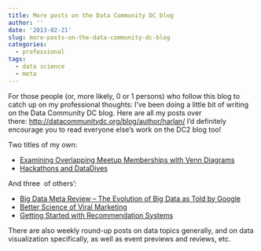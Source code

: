 ```yaml
---
title: More posts on the Data Community DC blog
author: ''
date: '2013-02-21'
slug: more-posts-on-the-data-community-dc-blog
categories:
  - professional
tags:
  - data science
  - meta
---
```


For those people (or, more likely, 0 or 1 persons) who follow this blog to catch up on my professional thoughts: I've been doing a little bit of writing on the Data Community DC blog. Here are all my posts over there: <a href="http://datacommunitydc.org/blog/author/harlan/" target="_blank" rel="noopener">http://datacommunitydc.org/blog/author/harlan/</a> I'd definitely encourage you to read everyone else's work on the DC2 blog too!

Two titles of my own:

* <a title="Permalink to Examining Overlapping Meetup Memberships with Venn Diagrams" href="http://datacommunitydc.org/blog/2013/02/examining-overlapping-meetup-memberships-with-venn-diagrams/" rel="bookmark">Examining Overlapping Meetup Memberships with Venn Diagrams</a>
* <a title="Permalink to Hackathons and DataDives" href="http://datacommunitydc.org/blog/2013/01/hackathons-and-datadives/" rel="bookmark">Hackathons and DataDives</a>

And three  of others':

* <a title="Permalink to Big Data Meta Review – The Evolution of Big Data as Told by Google" href="http://datacommunitydc.org/blog/2013/02/big-data-meta-review-the-evolution-of-big-data-as-told-by-google/" rel="bookmark">Big Data Meta Review – The Evolution of Big Data as Told by Google</a>
* <a title="Permalink to Better Science of Viral Marketing : Part 1" href="http://datacommunitydc.org/blog/2013/01/better-science-of-viral-marketing/" rel="bookmark">Better Science of Viral Marketing</a>
* <a title="Permalink to Getting Started with Recommendation Systems" href="http://datacommunitydc.org/blog/2013/01/getting-started-with-recommendation-systems/" rel="bookmark">Getting Started with Recommendation Systems</a>

There are also weekly round-up posts on data topics generally, and on data visualization specifically, as well as event previews and reviews, etc.

&nbsp;
